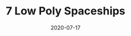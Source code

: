---
title: 7 Low Poly Spaceships
date: 2020-07-17
category:
  - 3D Art
external_link: https://chewycereal.itch.io/spaceshipstarterpack
related_engine: Any Engine
externals_profile:
    name: chewycereal
---